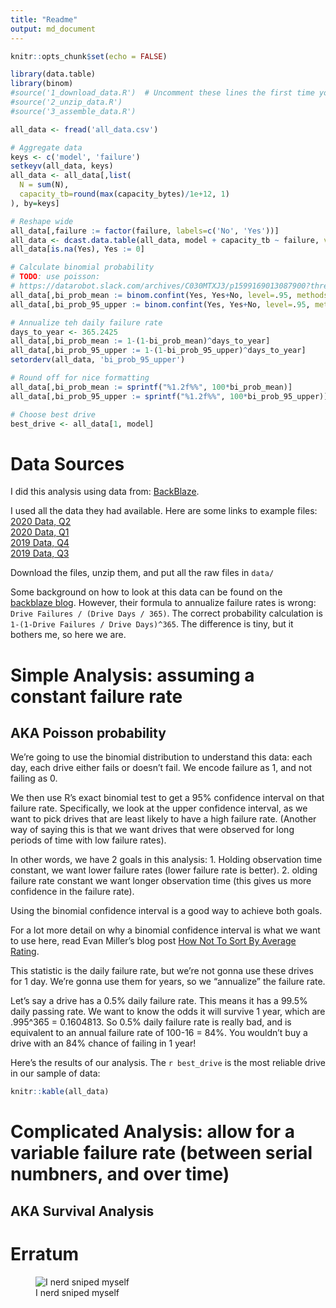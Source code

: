 ```yaml
---
title: "Readme"
output: md_document
---
```


```r
knitr::opts_chunk$set(echo = FALSE)
```

```r
library(data.table)
library(binom)
#source('1_download_data.R')  # Uncomment these lines the first time you run
#source('2_unzip_data.R')
#source('3_assemble_data.R')

all_data <- fread('all_data.csv')

# Aggregate data
keys <- c('model', 'failure')
setkeyv(all_data, keys)
all_data <- all_data[,list(
  N = sum(N),
  capacity_tb=round(max(capacity_bytes)/1e+12, 1)
), by=keys]

# Reshape wide
all_data[,failure := factor(failure, labels=c('No', 'Yes'))]
all_data <- dcast.data.table(all_data, model + capacity_tb ~ failure, value.var = 'N')
all_data[is.na(Yes), Yes := 0]

# Calculate binomial probability
# TODO: use poisson: 
# https://datarobot.slack.com/archives/C030MTXJ3/p1599169013087900?thread_ts=1599165034.086300&cid=C030MTXJ3
all_data[,bi_prob_mean := binom.confint(Yes, Yes+No, level=.95, methods='exact')[,'mean']]
all_data[,bi_prob_95_upper := binom.confint(Yes, Yes+No, level=.95, methods='exact')[,'upper']]

# Annualize teh daily failure rate
days_to_year <- 365.2425
all_data[,bi_prob_mean := 1-(1-bi_prob_mean)^days_to_year]
all_data[,bi_prob_95_upper := 1-(1-bi_prob_95_upper)^days_to_year]
setorderv(all_data, 'bi_prob_95_upper')

# Round off for nice formatting
all_data[,bi_prob_mean := sprintf("%1.2f%%", 100*bi_prob_mean)]
all_data[,bi_prob_95_upper := sprintf("%1.2f%%", 100*bi_prob_95_upper)]

# Choose best drive
best_drive <- all_data[1, model]
```

# Data Sources
I did this analysis using data from: [BackBlaze](https://www.backblaze.com/b2/hard-drive-test-data.html#downloading-the-raw-hard-drive-test-data).

I used all the data they had available.  Here are some links to example files:  
[2020 Data, Q2](https://f001.backblazeb2.com/file/Backblaze-Hard-Drive-Data/data_Q2_2020.zip)    
[2020 Data, Q1](https://f001.backblazeb2.com/file/Backblaze-Hard-Drive-Data/data_Q1_2020.zip)    
[2019 Data, Q4](https://f001.backblazeb2.com/file/Backblaze-Hard-Drive-Data/data_Q4_2019.zip)    
[2019 Data, Q3](https://f001.backblazeb2.com/file/Backblaze-Hard-Drive-Data/data_Q3_2019.zip)    

Download the files, unzip them, and put all the raw files in `data/`

Some background on how to look at this data can be found on the [backblaze blog](https://www.backblaze.com/blog/backblaze-hard-drive-stats-q1-2020/). However, their formula to annualize failure rates is wrong: `Drive Failures / (Drive Days / 365)`.  The correct probability calculation is `1-(1-Drive Failures / Drive Days)^365`.  The difference is tiny, but it bothers me, so here we are.

# Simple Analysis: assuming a constant failure rate
## AKA Poisson probability
We're going to use the binomial distribution to understand this data: each day, each drive either fails or doesn't fail.  We encode failure as 1, and not failing as 0.

We then use R's exact binomial test to get a 95% confidence interval on that failure rate.  Specifically, we look at the upper confidence interval, as we want to pick drives that are least likely to have a high failure rate.  (Another way of saying this is that we want drives that were observed for long periods of time with low failure rates).

In other words, we have 2 goals in this analysis:
1. Holding observation time constant, we want lower failure rates (lower failure rate is better).
2. olding failure rate constant we want longer observation time (this gives us more confidence in the failure rate).

Using the binomial confidence interval is a good way to achieve both goals.

For a lot more detail on why a binomial confidence interval is what we want to use here, read Evan Miller's blog post [How Not To Sort By Average Rating](https://www.evanmiller.org/how-not-to-sort-by-average-rating.html).

This statistic is the daily failure rate, but we're not gonna use these drives for 1 day.  We're gonna use them for years, so we "annualize" the failure rate.

Let's say a drive has a 0.5% daily failure rate.  This means it has a 99.5% daily passing rate.  We want to know the odds it will survive 1 year, which are .995^365 = 0.1604813.  So 0.5% daily failure rate is really bad, and is equivalent to an annual failure rate of 100-16 = 84%.  You wouldn't buy a drive with an 84% chance of failing in 1 year!

Here's the results of our analysis.  The `r best_drive` is the most reliable drive in our sample of data:
```r
knitr::kable(all_data)
```

# Complicated Analysis: allow for a variable failure rate (between serial numbners, and over time)
## AKA Survival Analysis

# Erratum
![I nerd sniped myself](https://imgs.xkcd.com/comics/nerd_sniping.png)
